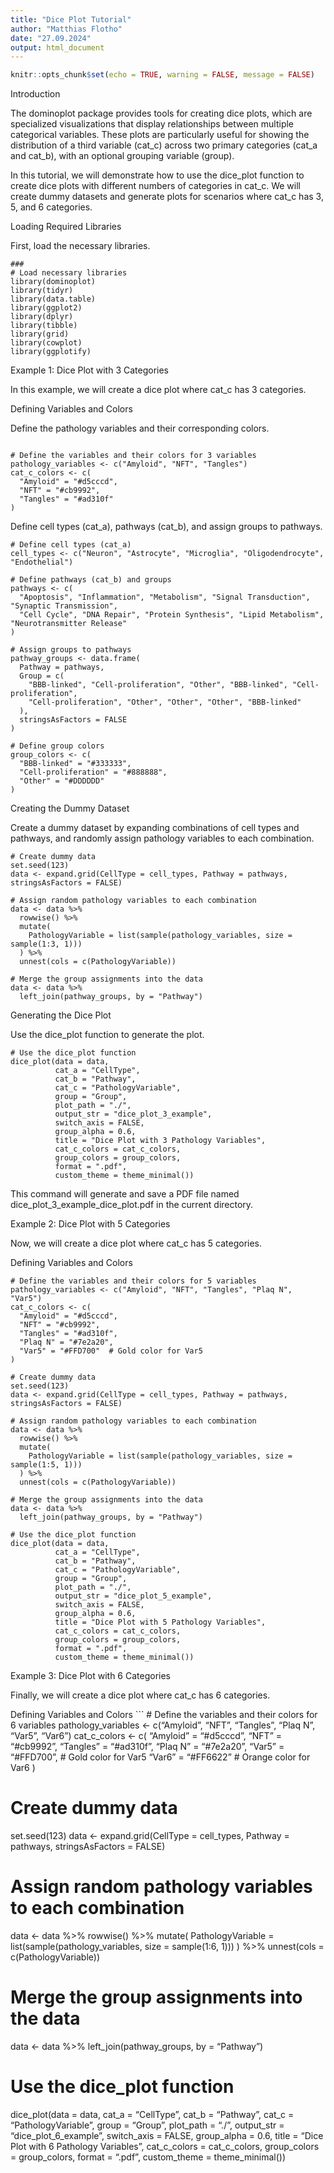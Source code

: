 ```yaml
---
title: "Dice Plot Tutorial"
author: "Matthias Flotho"
date: "27.09.2024"
output: html_document
---
```


```r
knitr::opts_chunk$set(echo = TRUE, warning = FALSE, message = FALSE)

```
Introduction

The dominoplot package provides tools for creating dice plots, which are specialized visualizations that display relationships between multiple categorical variables. These plots are particularly useful for showing the distribution of a third variable (cat_c) across two primary categories (cat_a and cat_b), with an optional grouping variable (group).

In this tutorial, we will demonstrate how to use the dice_plot function to create dice plots with different numbers of categories in cat_c. We will create dummy datasets and generate plots for scenarios where cat_c has 3, 5, and 6 categories.

Loading Required Libraries

First, load the necessary libraries.
```
###
# Load necessary libraries
library(dominoplot)
library(tidyr)
library(data.table)
library(ggplot2)
library(dplyr)
library(tibble)
library(grid)
library(cowplot)
library(ggplotify)
```
Example 1: Dice Plot with 3 Categories

In this example, we will create a dice plot where cat_c has 3 categories.

Defining Variables and Colors

Define the pathology variables and their corresponding colors.
```

# Define the variables and their colors for 3 variables
pathology_variables <- c("Amyloid", "NFT", "Tangles")
cat_c_colors <- c(
  "Amyloid" = "#d5cccd",
  "NFT" = "#cb9992",
  "Tangles" = "#ad310f"
)
```
Define cell types (cat_a), pathways (cat_b), and assign groups to pathways.
```
# Define cell types (cat_a)
cell_types <- c("Neuron", "Astrocyte", "Microglia", "Oligodendrocyte", "Endothelial")

# Define pathways (cat_b) and groups
pathways <- c(
  "Apoptosis", "Inflammation", "Metabolism", "Signal Transduction", "Synaptic Transmission",
  "Cell Cycle", "DNA Repair", "Protein Synthesis", "Lipid Metabolism", "Neurotransmitter Release"
)

# Assign groups to pathways
pathway_groups <- data.frame(
  Pathway = pathways,
  Group = c(
    "BBB-linked", "Cell-proliferation", "Other", "BBB-linked", "Cell-proliferation",
    "Cell-proliferation", "Other", "Other", "Other", "BBB-linked"
  ),
  stringsAsFactors = FALSE
)

# Define group colors
group_colors <- c(
  "BBB-linked" = "#333333",
  "Cell-proliferation" = "#888888",
  "Other" = "#DDDDDD"
)
```
Creating the Dummy Dataset

Create a dummy dataset by expanding combinations of cell types and pathways, and randomly assign pathology variables to each combination.
```
# Create dummy data
set.seed(123)
data <- expand.grid(CellType = cell_types, Pathway = pathways, stringsAsFactors = FALSE)

# Assign random pathology variables to each combination
data <- data %>%
  rowwise() %>%
  mutate(
    PathologyVariable = list(sample(pathology_variables, size = sample(1:3, 1)))
  ) %>%
  unnest(cols = c(PathologyVariable))

# Merge the group assignments into the data
data <- data %>%
  left_join(pathway_groups, by = "Pathway")
```
Generating the Dice Plot

Use the dice_plot function to generate the plot.
```
# Use the dice_plot function
dice_plot(data = data, 
          cat_a = "CellType", 
          cat_b = "Pathway", 
          cat_c = "PathologyVariable", 
          group = "Group",
          plot_path = "./", 
          output_str = "dice_plot_3_example", 
          switch_axis = FALSE,
          group_alpha = 0.6,
          title = "Dice Plot with 3 Pathology Variables",
          cat_c_colors = cat_c_colors, 
          group_colors = group_colors, 
          format = ".pdf",
          custom_theme = theme_minimal())
```
This command will generate and save a PDF file named dice_plot_3_example_dice_plot.pdf in the current directory.

Example 2: Dice Plot with 5 Categories

Now, we will create a dice plot where cat_c has 5 categories.

Defining Variables and Colors
```
# Define the variables and their colors for 5 variables
pathology_variables <- c("Amyloid", "NFT", "Tangles", "Plaq N", "Var5")
cat_c_colors <- c(
  "Amyloid" = "#d5cccd",
  "NFT" = "#cb9992",
  "Tangles" = "#ad310f",
  "Plaq N" = "#7e2a20",
  "Var5" = "#FFD700"  # Gold color for Var5
)

# Create dummy data
set.seed(123)
data <- expand.grid(CellType = cell_types, Pathway = pathways, stringsAsFactors = FALSE)

# Assign random pathology variables to each combination
data <- data %>%
  rowwise() %>%
  mutate(
    PathologyVariable = list(sample(pathology_variables, size = sample(1:5, 1)))
  ) %>%
  unnest(cols = c(PathologyVariable))

# Merge the group assignments into the data
data <- data %>%
  left_join(pathway_groups, by = "Pathway")

# Use the dice_plot function
dice_plot(data = data, 
          cat_a = "CellType", 
          cat_b = "Pathway", 
          cat_c = "PathologyVariable", 
          group = "Group",
          plot_path = "./", 
          output_str = "dice_plot_5_example", 
          switch_axis = FALSE,
          group_alpha = 0.6,
          title = "Dice Plot with 5 Pathology Variables",
          cat_c_colors = cat_c_colors, 
          group_colors = group_colors, 
          format = ".pdf",
          custom_theme = theme_minimal())

```

Example 3: Dice Plot with 6 Categories

Finally, we will create a dice plot where cat_c has 6 categories.

Defining Variables and Colors
```
# Define the variables and their colors for 6 variables
pathology_variables <- c("Amyloid", "NFT", "Tangles", "Plaq N", "Var5", "Var6")
cat_c_colors <- c(
  "Amyloid" = "#d5cccd",
  "NFT" = "#cb9992",
  "Tangles" = "#ad310f",
  "Plaq N" = "#7e2a20",
  "Var5" = "#FFD700",  # Gold color for Var5
  "Var6" = "#FF6622"  # Orange color for Var6
)

# Create dummy data
set.seed(123)
data <- expand.grid(CellType = cell_types, Pathway = pathways, stringsAsFactors = FALSE)

# Assign random pathology variables to each combination
data <- data %>%
  rowwise() %>%
  mutate(
    PathologyVariable = list(sample(pathology_variables, size = sample(1:6, 1)))
  ) %>%
  unnest(cols = c(PathologyVariable))

# Merge the group assignments into the data
data <- data %>%
  left_join(pathway_groups, by = "Pathway")


# Use the dice_plot function
dice_plot(data = data, 
          cat_a = "CellType", 
          cat_b = "Pathway", 
          cat_c = "PathologyVariable", 
          group = "Group",
          plot_path = "./", 
          output_str = "dice_plot_6_example", 
          switch_axis = FALSE,
          group_alpha = 0.6,
          title = "Dice Plot with 6 Pathology Variables",
          cat_c_colors = cat_c_colors, 
          group_colors = group_colors, 
          format = ".pdf",
          custom_theme = theme_minimal())









